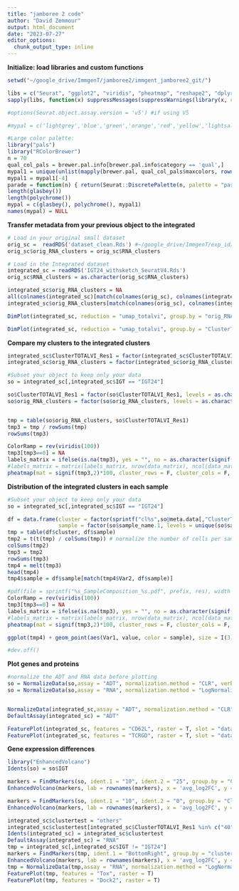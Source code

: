 ```yaml
---
title: "jamboree 2 code"
author: "David Zemmour"
output: html_document
date: "2023-07-27"
editor_options: 
  chunk_output_type: inline
---
```


**Initialize: load libraries and custom functions**

```r
setwd("~/google_drive/ImmgenT/jamboree2/immgent_jamboree2_git/")

libs = c("Seurat", "ggplot2", "viridis", "pheatmap", "reshape2", "dplyr") 
sapply(libs, function(x) suppressMessages(suppressWarnings(library(x, character.only = TRUE, quietly = T, warn.conflicts  = F))))

#options(Seurat.object.assay.version = 'v5') #if using V5

#mypal = c('lightgrey','blue','green','orange','red','yellow','lightsalmon','orchid4','pink3','gold4', 'yellowgreen','cyan4','brown','thistle3','tomato3','orange2','mediumpurple1')

#Large color palette:
library("pals")
library("RColorBrewer")
n = 70
qual_col_pals = brewer.pal.info[brewer.pal.info$category == 'qual',]
mypal1 = unique(unlist(mapply(brewer.pal, qual_col_pals$maxcolors, rownames(qual_col_pals))))
mypal1 = mypal1[-4]
parade = function(n) { return(Seurat::DiscretePalette(n, palette = "parade", shuffle = F)) }
length(glasbey())
length(polychrome())
mypal = c(glasbey(), polychrome(), mypal1)
names(mypal) = NULL

```

**Transfer metadata from your previous object to the integrated**
```r
# Load in your original small dataset
orig_sc =  readRDS('dataset_clean.Rds') #~/google_drive/ImmgenT/exp_id/20220912_exp_id_16_CBDM_scurfy/IGT24/dataset_clean.Rds
orig_sc$orig_RNA_clusters = orig_sc$RNA_clusters

# Load in the Integrated dataset
integrated_sc = readRDS('IGT24_withsketch_SeuratV4.Rds')
orig_sc$RNA_clusters = as.character(orig_sc$RNA_clusters)

integrated_sc$orig_RNA_clusters = NA
all(colnames(integrated_sc)[match(colnames(orig_sc), colnames(integrated_sc))] == colnames(orig_sc))
integrated_sc$orig_RNA_clusters[match(colnames(orig_sc), colnames(integrated_sc))] = orig_sc$RNA_clusters

DimPlot(integrated_sc, reduction = "umap_totalvi", group.by = "orig_RNA_clusters", order = TRUE, cols = mypal, label = T, label.box = F)

DimPlot(integrated_sc, reduction = "umap_totalvi", group.by = "ClusterTOTALVI_Res1", order = TRUE, cols = mypal, label = T, label.box = F)

```

**Compare my clusters to the integrated clusters**
```r
integrated_sc$ClusterTOTALVI_Res1 = factor(integrated_sc$ClusterTOTALVI_Res1, levels = as.character(c(0:(length(unique(integrated_sc$ClusterTOTALVI_Res1))-1)))) 
integrated_sc$orig_RNA_clusters = factor(integrated_sc$orig_RNA_clusters, levels = as.character(c(1:(length(unique(integrated_sc$orig_RNA_clusters))-1)))) 

#Subset your object to keep only your data
so = integrated_sc[,integrated_sc$IGT == "IGT24"]

so$ClusterTOTALVI_Res1 = factor(so$ClusterTOTALVI_Res1, levels = as.character(c(0:(length(unique(so$ClusterTOTALVI_Res1))-1)))) 
so$orig_RNA_clusters = factor(so$orig_RNA_clusters, levels = as.character(c(1:(length(unique(so$orig_RNA_clusters))-1)))) 


tmp = table(so$orig_RNA_clusters, so$ClusterTOTALVI_Res1)
tmp3 = tmp / rowSums(tmp)
rowSums(tmp3)

ColorRamp = rev(viridis(100))
tmp3[tmp3==0] = NA
labels_matrix = ifelse(is.na(tmp3), yes = "", no = as.character(signif(tmp3,2)*100))
#labels_matrix = matrix(labels_matrix, nrow(data_matrix), ncol(data_matrix))
pheatmap(mat = signif(tmp3,2)*100, cluster_rows = F, cluster_cols = F, display_numbers = labels_matrix, number_format = "%.0f", breaks = seq(0,100,length.out = length(ColorRamp)+1), col = ColorRamp, fontsize_row = 10, fontsize_col = 10, fontsize = 15, main = "Percent of cells of my original cluster (rows) in the integrated clusters (cols)", na_col = "#FDE725")

```

**Distribution of the integrated clusters in each sample**
```r
#Subset your object to keep only your data
so = integrated_sc[,integrated_sc$IGT == "IGT24"]

df = data.frame(cluster = factor(sprintf("cl%s",so@meta.data[,"ClusterTOTALVI_Res1"]), levels = sprintf("cl%s",as.character(c(0:(length(unique(so@meta.data[,"ClusterTOTALVI_Res1"]))-1))))), 
                sample = factor(so$sample_name.1, levels = unique(so$sample_name.1)) )
tmp = table(df$cluster, df$sample)
tmp2 = t(t(tmp) / colSums(tmp)) # normalize the number of cells per sample
colSums(tmp2)
tmp3 = tmp2
rowSums(tmp3)
tmp4 = melt(tmp3)
head(tmp4)
tmp4$sample = df$sample[match(tmp4$Var2, df$sample)]

#pdf(file = sprintf("%s_SampleComposition_%s.pdf", prefix, res), width =30, height =20)
ColorRamp = rev(viridis(100))
tmp3[tmp3==0] = NA
labels_matrix = ifelse(is.na(tmp3), yes = "", no = as.character(signif(tmp3,2)*100))
#labels_matrix = matrix(labels_matrix, nrow(data_matrix), ncol(data_matrix))
pheatmap(mat = signif(tmp3,2)*100, cluster_rows = F, cluster_cols = F, display_numbers = labels_matrix, number_format = "%.0f", breaks = seq(0,100,length.out = length(ColorRamp)+1), col = ColorRamp, fontsize_row = 10, fontsize_col = 10, fontsize = 15, main = "Percent of cells in each sample", na_col = "#FDE725")

ggplot(tmp4) + geom_point(aes(Var1, value, color = sample), size = I(3), alpha = 0.7) + scale_color_manual(values = mypal) + theme_bw()+ ggtitle(label = "Cluster composition in each Sample") + theme(axis.text.x  = element_text(angle=75, vjust=0.5, size=10)) + facet_wrap(~sample) + NoLegend()

#dev.off()

```

**Plot genes and proteins**

```r
#normalize the ADT and RNA data before plotting
so = NormalizeData(so,assay = "ADT", normalization.method = "CLR", verbose = T) 
so = NormalizeData(so,assay = "RNA", normalization.method = "LogNormalize", verbose = T)


NormalizeData(integrated_sc,assay = "ADT", normalization.method = "CLR", verbose = T) 
DefaultAssay(integrated_sc) = "ADT"

FeaturePlot(integrated_sc, features = "CD62L", raster = T, slot = "data")
FeaturePlot(integrated_sc, features = "TCRGD", raster = T, slot = "data")

```


**Gene expression differences**

```r
library("EnhancedVolcano")
Idents(so) = so$IGT

markers = FindMarkers(so, ident.1 = "10", ident.2 = "25", group.by = "ClusterTOTALVI_Res1", subset.ident = "IGT24")
EnhancedVolcano(markers, lab = rownames(markers), x = 'avg_log2FC', y = 'p_val', subtitle = "", title = "10 vs 25 in IGT24")

markers = FindMarkers(so, ident.1 = "10", ident.2 = "0", group.by = "ClusterTOTALVI_Res1", subset.ident = "IGT24")
EnhancedVolcano(markers, lab = rownames(markers), x = 'avg_log2FC', y = 'p_val', subtitle = "", title = "10 vs 0 in IGT24")

integrated_sc$clustertest = "others"
integrated_sc$clustertest[integrated_sc$ClusterTOTALVI_Res1 %in% c("40", "46", "26", "24", "19")] = "BottomRight"
Idents(integrated_sc) = integrated_sc$clustertest
DefaultAssay(integrated_sc) = "RNA"
tmp = integrated_sc[,integrated_sc$IGT != "IGT24"]
markers = FindMarkers(tmp, ident.1 = "BottomRight", group.by = "clustertest")
EnhancedVolcano(markers, lab = rownames(markers), x = 'avg_log2FC', y = 'p_val', subtitle = "", title = "BottomRight")
tmp = NormalizeData(tmp,assay = "RNA", normalization.method = "LogNormalize", verbose = T)
FeaturePlot(tmp, features = "Tox", raster = T)
FeaturePlot(tmp, features = "Dock2", raster = T)




```


